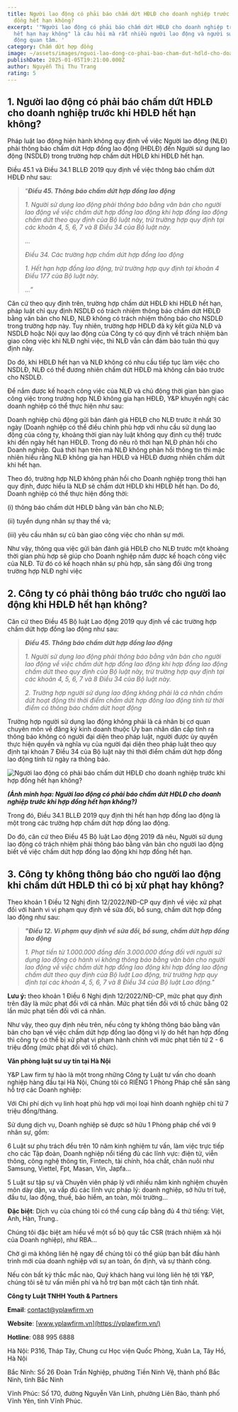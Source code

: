 ```yaml
---
title: Người lao động có phải báo chấm dứt HĐLĐ cho doanh nghiệp trước khi hợp
  đồng hết hạn không?
excerpt: '"Người lao động có phải báo chấm dứt HĐLĐ cho doanh nghiệp trước khi
  hết hạn hay không" là câu hỏi mà rất nhiều người lao động và người sử dụng lao
  động quan tâm. '
category: Chấm dứt hợp đồng
image: ~/assets/images/nguoi-lao-dong-co-phai-bao-cham-dut-hdld-cho-doanh-nghiep-truoc-khi-hop-dong-het-han-khong.jpeg
publishDate: 2025-01-05T19:21:00.000Z
author: Nguyễn Thị Thu Trang
rating: 5
---
```

## 1. Người lao động có phải báo chấm dứt HĐLĐ cho doanh nghiệp trước khi HĐLĐ hết hạn không?

Pháp luật lao động hiện hành không quy định về việc Người lao động (NLĐ) phải thông báo chấm dứt Hợp đồng lao động (HĐLĐ) đến Người sử dụng lao động (NSDLĐ) trong trường hợp chấm dứt HĐLĐ khi HĐLĐ hết hạn.

Điều 45.1 và Điều 34.1 BLLĐ 2019 quy định về việc thông báo chấm dứt HĐLĐ như sau:

> “***Điều 45. Thông báo chấm dứt hợp đồng lao động***
>
> *1. Người sử dụng lao động phải thông báo bằng văn bản cho người lao động về việc chấm dứt hợp đồng lao động khi hợp đồng lao động chấm dứt theo quy định của Bộ luật này, trừ trường hợp quy định tại các khoản 4, 5, 6, 7 và 8 Điều 34 của Bộ luật này.*
>
> *...*
>
> *Điều 34. Các trường hợp chấm dứt hợp đồng lao động*
>
> *1. Hết hạn hợp đồng lao động, trừ trường hợp quy định tại khoản 4 Điều 177 của Bộ luật này.*
>
> *…”*

Căn cứ theo quy định trên, trường hợp chấm dứt HĐLĐ khi HĐLĐ hết hạn, pháp luật chỉ quy định NSDLĐ có trách nhiệm thông báo chấm dứt HĐLĐ bằng văn bản cho NLĐ, NLĐ không có trách nhiệm thông báo cho NSDLĐ trong trường hợp này. Tuy nhiên, trường hợp HĐLĐ đã ký kết giữa NLĐ và NSDLĐ hoặc Nội quy lao động của Công ty có quy định về trách nhiệm bàn giao công việc khi NLĐ nghỉ việc, thì NLĐ vẫn cần đảm bảo tuân thủ quy định này.

Do đó, khi HĐLĐ hết hạn và NLĐ không có nhu cầu tiếp tục làm việc cho NSDLĐ, NLĐ có thể đương nhiên chấm dứt HĐLĐ mà không cần báo trước cho NSDLĐ.

Để nắm được kế hoạch công việc của NLĐ và chủ động thời gian bàn giao công việc trong trường hợp NLĐ không gia hạn HĐLĐ, Y&P khuyến nghị các doanh nghiệp có thể thực hiện như sau:

Doanh nghiệp chủ động gửi bản đánh giá HĐLĐ cho NLĐ trước ít nhất 30 ngày (Doanh nghiệp có thể điều chỉnh phù hợp với nhu cầu sử dụng lao động của công ty, khoảng thời gian này luật không quy định cụ thể) trước khi đến ngày hết hạn HĐLĐ. Trong đó nêu rõ thời hạn NLĐ phản hồi cho Doanh nghiệp. Quá thời hạn trên mà NLĐ không phản hồi thông tin thì mặc nhiên hiểu rằng NLĐ không gia hạn HĐLĐ và HĐLĐ đương nhiên chấm dứt khi hết hạn.

Theo đó, trường hợp NLĐ không phản hồi cho Doanh nghiệp trong thời hạn quy định, được hiểu là NLĐ sẽ chấm dứt HĐLĐ khi HĐLĐ hết hạn. Do đó, Doanh nghiệp có thể thực hiện đồng thời:

(i) thông báo chấm dứt HĐLĐ bằng văn bản cho NLĐ;

(ii) tuyển dụng nhân sự thay thế và;

(iii) yêu cầu nhân sự cũ bàn giao công việc cho nhân sự mới.

Như vậy, thông qua việc gửi bản đánh giá HĐLĐ cho NLĐ trước một khoảng thời gian phù hợp sẽ giúp cho Doanh nghiệp nắm được kế hoạch công việc của NLĐ. Từ đó có kế hoạch nhân sự phù hợp, sẵn sàng đối ứng trong trường hợp NLĐ nghỉ việc

## 2. Công ty có phải thông báo trước cho người lao động khi HĐLĐ hết hạn không?

Căn cứ theo Điều 45 Bộ luật Lao động 2019 quy định về các trường hợp chấm dứt hợp đồng lao động như sau:

> ***Điều 45. Thông báo chấm dứt hợp đồng lao động***
>
> *1. Người sử dụng lao động phải thông báo bằng văn bản cho người lao động về việc chấm dứt hợp đồng lao động khi hợp đồng lao động chấm dứt theo quy định của Bộ luật này, trừ trường hợp quy định tại các khoản 4, 5, 6, 7 và 8 Điều 34 của Bộ luật này.*
>
> *2. Trường hợp người sử dụng lao động không phải là cá nhân chấm dứt hoạt động thì thời điểm chấm dứt hợp đồng lao động tính từ thời điểm có thông báo chấm dứt hoạt động*

Trường hợp người sử dụng lao động không phải là cá nhân bị cơ quan chuyên môn về đăng ký kinh doanh thuộc Ủy ban nhân dân cấp tỉnh ra thông báo không có người đại diện theo pháp luật, người được ủy quyền thực hiện quyền và nghĩa vụ của người đại diện theo pháp luật theo quy định tại khoản 7 Điều 34 của Bộ luật này thì thời điểm chấm dứt hợp đồng lao động tính từ ngày ra thông báo.

![Người lao động có phải báo chấm dứt HĐLĐ cho doanh nghiệp trước khi hợp đồng hết hạn không?](~/assets/images/nguoi-lao-dong-co-phai-bao-cham-dut-hdld-cho-doanh-nghiep-truoc-khi-hop-dong-het-han-khong-yplawfirm.jpg "Người lao động có phải báo chấm dứt HĐLĐ cho doanh nghiệp trước khi hợp đồng hết hạn không?")

***(Ảnh minh họa: Người lao động có phải báo chấm dứt HĐLĐ cho doanh nghiệp trước khi hợp đồng hết hạn không?)***

Trong đó, Điều 34.1 BLLĐ 2019 quy định thì hết hạn hợp đồng lao động là một trong các trường hợp chấm dứt hợp đồng lao động.

Do đó, căn cứ theo Điều 45 Bộ luật Lao động 2019 đã nêu, Người sử dụng lao động có trách nhiệm phải thông báo bằng văn bản cho người lao động biết về việc chấm dứt hợp đồng lao động khi hợp đồng hết hạn.

## 3. Công ty không thông báo cho người lao động khi chấm dứt HĐLĐ thì có bị xử phạt hay không?

Theo khoản 1 Điều 12 Nghị định 12/2022/NĐ-CP quy định về việc xử phạt đối với hành vi vi phạm quy định về sửa đổi, bổ sung, chấm dứt hợp đồng lao động như sau:

> ***"Điều 12. Vi phạm quy định về sửa đổi, bổ sung, chấm dứt hợp đồng lao động***
>
> *1. Phạt tiền từ 1.000.000 đồng đến 3.000.000 đồng đối với người sử dụng lao động có hành vi không thông báo bằng văn bản cho người lao động về việc chấm dứt hợp đồng lao động khi hợp đồng lao động chấm dứt theo quy định của Bộ luật Lao động, trừ trường hợp quy định tại các khoản 4, 5, 6, 7 và 8 Điều 34 của Bộ luật Lao động."*

**Lưu ý:** theo khoản 1 Điều 6 Nghị định 12/2022/NĐ-CP, mức phạt quy định trên đây là mức phạt đối với cá nhân. Mức phạt tiền đối với tổ chức bằng 02 lần mức phạt tiền đối với cá nhân.

Như vậy, theo quy định nêu trên, nếu công ty không thông báo bằng văn bản cho bạn về việc chấm dứt hợp đồng lao động vì lý do hết hạn hợp đồng thì công ty có thể bị xử phạt vi phạm hành chính với mức phạt tiền từ 2 - 6 triệu đồng (mức phạt đối với tổ chức).

**Văn phòng luật sư uy tín tại Hà Nội**

Y&P Law firm tự hào là một trong những Công ty Luật tư vấn cho doanh nghiệp hàng đầu tại Hà Nội, Chúng tôi có RIÊNG 1 Phòng Pháp chế sẵn sàng hỗ trợ các Doanh nghiệp:

Với Chi phí dịch vụ linh hoạt phù hợp với mọi loại hình doanh nghiệp chỉ từ 7 triệu đồng/tháng.

Sử dụng dịch vụ, Doanh nghiệp sẽ được sở hữu 1 Phòng pháp chế với 9 nhân sự, gồm:

6 Luật sư phụ trách đều trên 10 năm kinh nghiệm tư vấn, làm việc trực tiếp cho các Tập đoàn, Doanh nghiệp nổi tiếng đủ các lĩnh vực: điện tử, viễn thông, công nghệ thông tin, Fintech, tài chính, hóa chất, chăn nuôi như Samsung, Viettel, Fpt, Masan, Vin, Japfa...

5 Luật sư tập sự và Chuyên viên pháp lý với nhiều năm kinh nghiệm chuyên môn dày dặn, va vấp đủ các lĩnh vực pháp lý: doanh nghiệp, sở hữu trí tuệ, đầu tư, lao động, thuế, bảo hiểm, an toàn, môi trường...

**Đặc biệt**: Dịch vụ của chúng tôi có thể cung cấp bằng đủ 4 thứ tiếng: Việt, Anh, Hàn, Trung..

Chúng tôi đặc biệt am hiểu về một số bộ quy tắc CSR (trách nhiệm xã hội của Doanh nghiệp), như RBA...

Chờ gì mà không liên hệ ngay để chúng tôi có thể giúp bạn bắt đầu hành trình mới của doanh nghiệp với sự an toàn, ổn định, và sự thành công.

Nếu còn bất kỳ thắc mắc nào, Quý khách hàng vui lòng liên hệ tới Y&P, chúng tôi sẽ tư vấn miễn phí và hỗ trợ bạn một cách tận tình nhất.

**Công ty Luật TNHH Youth & Partners**

**Email**: contact@yplawfirm.vn

**Website**: [www.yplawfirm.vn](https://yplawfirm.vn/)

**Hotline**: 088 995 6888

Hà Nội: P316, Tháp Tây, Chung cư Học viện Quốc Phòng, Xuân La, Tây Hồ, Hà Nội

Bắc Ninh: Số 26 Đoàn Trần Nghiệp, phường Tiền Ninh Vệ, thành phố Bắc Ninh, tỉnh Bắc Ninh

Vĩnh Phúc: Số 170, đường Nguyễn Văn Linh, phường Liên Bảo, thành phố Vĩnh Yên, tỉnh Vĩnh Phúc.

